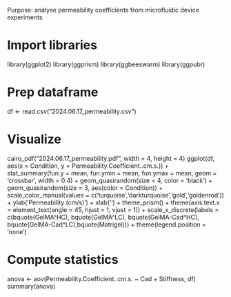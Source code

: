 Purpose: analyse permeability coefficients from microfluidic device experiments

# Import libraries
library(ggplot2)
library(ggprism)
library(ggbeeswarm)
library(ggpubr)

# Prep dataframe
df <- read.csv("2024.06.17_permeability.csv")

# Visualize
cairo_pdf("2024.06.17_permeability.pdf", width = 4, height = 4)
ggplot(df, aes(x = Condition, y = Permeability.Coefficient..cm.s.)) +
  stat_summary(fun.y = mean, fun.ymin = mean, fun.ymax = mean, 
               geom = 'crossbar', width = 0.4) +
  geom_quasirandom(size = 4, color = 'black') +
  geom_quasirandom(size = 3, aes(color = Condition)) +
  scale_color_manual(values = c('turquoise','darkturquoise','gold','goldenrod')) +
  ylab('Permeability \n(cm/s)') +
  xlab('') +
  theme_prism() +
  theme(axis.text.x = element_text(angle = 45, hjust = 1, vjust = 1)) +
  scale_x_discrete(labels = c(bquote(GelMA^HC), bquote(GelMA^LC), bquote(GelMA-Cad^HC), bquote(GelMA-Cad^LC),bquote(Matrigel))) +
  theme(legend.position = 'none')

# Compute statistics
anova <- aov(Permeability.Coefficient..cm.s. ~ Cad + Stiffness, df)
summary(anova)
